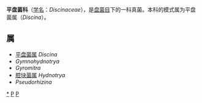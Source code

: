 {{Automatic Taxobox
| taxon = Discinaceae
| authority = Benedix (1962)
| image = Discina perlata 95195.jpg
| image_caption = ''Discina perlata''
| type genus = 平盘菌属<br>''Discina''
| type genus authority = (Fr.) Fr. (1849)
}}

'''平盘菌科'''（[[学名|学名]]：''Discinaceae''），是[[盘菌目|盘菌目]]下的一科真菌。本科的模式属为平盘菌属（''Discina''）。

==属==
* [[平盘菌属|平盘菌属]] ''Discina''
* ''Gymnohydnotrya''
* ''Gyromitra''
* [[腔块菌属|腔块菌属]] ''Hydnotrya''
* ''Pseudorhizina''

{{taxonbar}}
[[Category:_平盘菌科|*]]
[[Category:_盘菌目|P]]
[[Category:_1962年描述的分类群|P]]